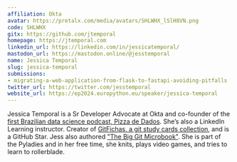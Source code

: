 ```yaml
---
affiliation: Okta
avatar: https://pretalx.com/media/avatars/SHLWHX_lSlH8VN.png
code: SHLWHX
gitx: https://github.com/jtemporal
homepage: https://jtemporal.com
linkedin_url: https://linkedin.com/in/jessicatemporal/
mastodon_url: https://mastodon.online/@jesstemporal
name: Jessica Temporal
slug: jessica-temporal
submissions:
- migrating-a-web-application-from-flask-to-fastapi-avoiding-pitfalls
twitter_url: https://twitter.com/jesstemporal
website_url: https://ep2024.europython.eu/speaker/jessica-temporal
---
```


Jessica Temporal is a Sr Developer Advocate at Okta and co-founder of the [first Brazilian data science podcast, Pizza de Dados](https://pizzadedados.com/en). She’s also a LinkedIn Learning instructor. Creator of [GitFichas, a git study cards collection](https://gitfichas.com), and is a GitHub Star. Jess also authored ["The Big Git Microbook"](https://jtemporal.com/gitmicrobook). She is part of the Pyladies and in her free time, she knits, plays video games, and tries to learn to rollerblade.
